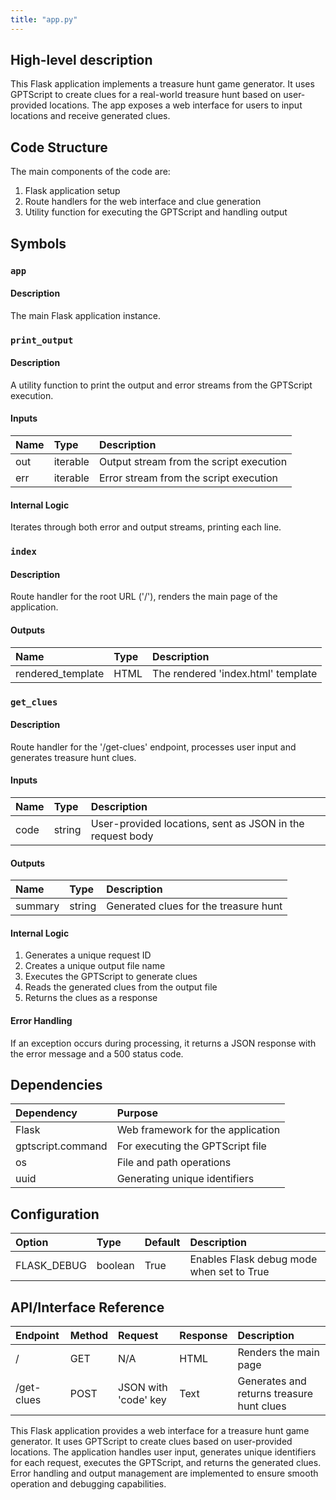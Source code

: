 ```yaml
---
title: "app.py"
---
```


## High-level description
This Flask application implements a treasure hunt game generator. It uses GPTScript to create clues for a real-world treasure hunt based on user-provided locations. The app exposes a web interface for users to input locations and receive generated clues.

## Code Structure
The main components of the code are:
1. Flask application setup
2. Route handlers for the web interface and clue generation
3. Utility function for executing the GPTScript and handling output

## Symbols

### `app`
#### Description
The main Flask application instance.

### `print_output`
#### Description
A utility function to print the output and error streams from the GPTScript execution.

#### Inputs
| Name | Type | Description |
|:-----|:-----|:------------|
| out | iterable | Output stream from the script execution |
| err | iterable | Error stream from the script execution |

#### Internal Logic
Iterates through both error and output streams, printing each line.

### `index`
#### Description
Route handler for the root URL ('/'), renders the main page of the application.

#### Outputs
| Name | Type | Description |
|:-----|:-----|:------------|
| rendered_template | HTML | The rendered 'index.html' template |

### `get_clues`
#### Description
Route handler for the '/get-clues' endpoint, processes user input and generates treasure hunt clues.

#### Inputs
| Name | Type | Description |
|:-----|:-----|:------------|
| code | string | User-provided locations, sent as JSON in the request body |

#### Outputs
| Name | Type | Description |
|:-----|:-----|:------------|
| summary | string | Generated clues for the treasure hunt |

#### Internal Logic
1. Generates a unique request ID
2. Creates a unique output file name
3. Executes the GPTScript to generate clues
4. Reads the generated clues from the output file
5. Returns the clues as a response

#### Error Handling
If an exception occurs during processing, it returns a JSON response with the error message and a 500 status code.

## Dependencies
| Dependency | Purpose |
|:-----------|:--------|
| Flask | Web framework for the application |
| gptscript.command | For executing the GPTScript file |
| os | File and path operations |
| uuid | Generating unique identifiers |

## Configuration
| Option | Type | Default | Description |
|:-------|:-----|:--------|:------------|
| FLASK_DEBUG | boolean | True | Enables Flask debug mode when set to True |

## API/Interface Reference
| Endpoint | Method | Request | Response | Description |
|:---------|:-------|:--------|:---------|:------------|
| / | GET | N/A | HTML | Renders the main page |
| /get-clues | POST | JSON with 'code' key | Text | Generates and returns treasure hunt clues |

This Flask application provides a web interface for a treasure hunt game generator. It uses GPTScript to create clues based on user-provided locations. The application handles user input, generates unique identifiers for each request, executes the GPTScript, and returns the generated clues. Error handling and output management are implemented to ensure smooth operation and debugging capabilities.